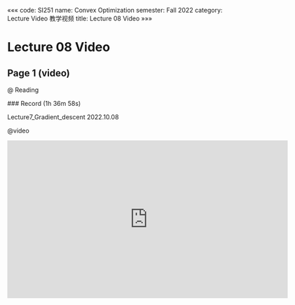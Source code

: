 «««
code: SI251
name: Convex Optimization
semester: Fall 2022
category: Lecture Video 教学视频
title: Lecture 08 Video
»»»

# Lecture 08 Video

## Page 1 (video)

@ Reading

<div class="markdown-body">
### Record (1h 36m 58s)

Lecture7_Gradient_descent 2022.10.08
</div>

@video

<iframe src="https://sbbrisk.com/e/6cr0cyjbtu1x.html" frameborder=0 marginwidth=0 marginheight=0 scrolling=no width=640 height=360 allowfullscreen></iframe>
